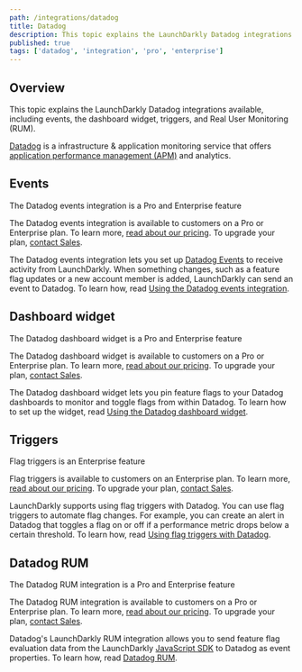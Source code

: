 ```yaml
---
path: /integrations/datadog
title: Datadog
description: This topic explains the LaunchDarkly Datadog integrations available, including events and triggers.
published: true
tags: ['datadog', 'integration', 'pro', 'enterprise']
---
```


## Overview

This topic explains the LaunchDarkly Datadog integrations available, including events, the dashboard widget, triggers, and Real User Monitoring (RUM).

[Datadog](https://www.datadoghq.com/) is a infrastructure & application monitoring service that offers [application performance management (APM)](https://en.m.wikipedia.org/wiki/Application_performance_management) and analytics.

## Events

<Callout intent="primary">
<CalloutTitle>The Datadog events integration is a Pro and Enterprise feature</CalloutTitle>
<CalloutDescription>

The Datadog events integration is available to customers on a Pro or Enterprise plan. To learn more, [read about our pricing](https://launchdarkly.com/pricing/). To upgrade your plan, [contact Sales](https://launchdarkly.com/contact-sales/).

</CalloutDescription>
</Callout>

The Datadog events integration lets you set up [Datadog Events](https://docs.datadoghq.com/api/?lang=bash#events) to receive activity from LaunchDarkly. When something changes, such as a feature flag updates or a new account member is added, LaunchDarkly can send an event to Datadog. To learn how, read [Using the Datadog events integration](/integrations/datadog/events).

## Dashboard widget

<Callout intent="primary">
<CalloutTitle>The Datadog dashboard widget is a Pro and Enterprise feature</CalloutTitle>
<CalloutDescription>

The Datadog dashboard widget is available to customers on a Pro or Enterprise plan. To learn more, [read about our pricing](https://launchdarkly.com/pricing/). To upgrade your plan, [contact Sales](https://launchdarkly.com/contact-sales/).

</CalloutDescription>
</Callout>

The Datadog dashboard widget lets you pin feature flags to your Datadog dashboards to monitor and toggle flags from within Datadog. To learn how to set up the widget, read [Using the Datadog dashboard widget](/integrations/datadog/dashboard-widget).

## Triggers

<Callout intent="primary">
<CalloutTitle>Flag triggers is an Enterprise feature</CalloutTitle>
<CalloutDescription>

Flag triggers is available to customers on an Enterprise plan. To learn more, [read about our pricing](https://launchdarkly.com/pricing/). To upgrade your plan, [contact Sales](https://launchdarkly.com/contact-sales/).

</CalloutDescription>
</Callout>

LaunchDarkly supports using flag triggers with Datadog. You can use flag triggers to automate flag changes. For example, you can create an alert in Datadog that toggles a flag on or off if a performance metric drops below a certain threshold. To learn how, read [Using flag triggers with Datadog](/integrations/datadog/triggers).

## Datadog RUM

<Callout intent="primary">
<CalloutTitle>The Datadog RUM integration is a Pro and Enterprise feature</CalloutTitle>
<CalloutDescription>

The Datadog RUM integration is available to customers on a Pro or Enterprise plan. To learn more, [read about our pricing](https://launchdarkly.com/pricing/). To upgrade your plan, [contact Sales](https://launchdarkly.com/contact-sales/).

</CalloutDescription>
</Callout>

Datadog's LaunchDarkly RUM integration allows you to send feature flag evaluation data from the LaunchDarkly [JavaScript SDK](/sdk/client-side/javascript) to Datadog as event properties. To learn how, read [Datadog RUM](/integrations/datadog/rum).

